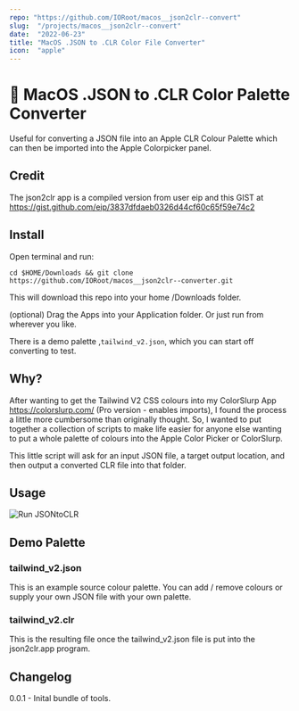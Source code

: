 ```yaml
---
repo: "https://github.com/IORoot/macos__json2clr--convert"
slug:  "/projects/macos__json2clr--convert"
date:  "2022-06-23"
title: "MacOS .JSON to .CLR Color File Converter"
icon:  "apple"
---
```

# 🌈 MacOS .JSON to .CLR Color Palette Converter 

Useful for converting a JSON file into an Apple CLR Colour Palette which can then be imported into the Apple Colorpicker panel.

## Credit

The json2clr app is a compiled version from user eip and this GIST at https://gist.github.com/eip/3837dfdaeb0326d44cf60c65f59e74c2

## Install

Open terminal and run:
```
cd $HOME/Downloads && git clone https://github.com/IORoot/macos__json2clr--converter.git
```
This will download this repo into your home /Downloads folder.

(optional) Drag the Apps into your Application folder. Or just run from wherever you like.

There is a demo palette ,`tailwind_v2.json`, which you can start off converting to test.


## Why?

After wanting to get the Tailwind V2 CSS colours into my ColorSlurp App https://colorslurp.com/ (Pro version - enables imports), I found the process a little more cumbersome than originally thought. So, I wanted to put together a collection of scripts to make life easier for anyone else wanting to put a whole palette of colours into the Apple Color Picker or ColorSlurp.

This little script will ask for an input JSON file, a target output location, and then output a converted CLR file into that folder.

## Usage

![Run JSONtoCLR](docs/video_jsontoclr.gif)


## Demo Palette

### tailwind_v2.json

This is an example source colour palette. You can add / remove colours or supply your own JSON file with your own palette.

### tailwind_v2.clr

This is the resulting file once the tailwind_v2.json file is put into the json2clr.app program. 

## Changelog

0.0.1 - Inital bundle of tools.